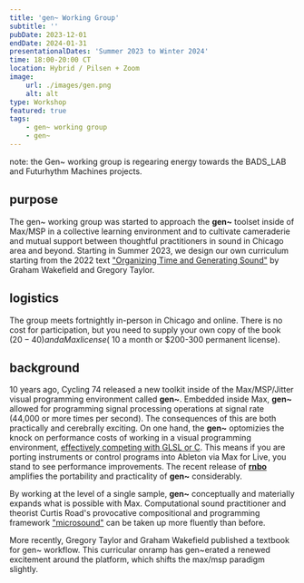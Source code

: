 ```yaml
---
title: 'gen~ Working Group'
subtitle: ''
pubDate: 2023-12-01
endDate: 2024-01-31
presentationalDates: 'Summer 2023 to Winter 2024'
time: 18:00-20:00 CT
location: Hybrid / Pilsen + Zoom
image:
    url: ./images/gen.png
    alt: alt
type: Workshop
featured: true
tags:
    - gen~ working group
    - gen~
---
```


<LinkButton text="GET INVOLVED" url="https://forms.gle/hksGKK8qdc2H3D6p8" />

note: the Gen~ working group is regearing energy towards the BADS_LAB and Futurhythm Machines projects.

## purpose

The gen~ working group was started to approach the **gen~** toolset inside of Max/MSP in a collective learning environment and to cultivate cameraderie and mutual support between thoughtful practitioners in sound in Chicago area and beyond. Starting in Summer 2023, we design our own curriculum starting from the 2022 text ["Organizing Time and Generating Sound"](https://cycling74.com/books/go) by Graham Wakefield and Gregory Taylor.

## logistics

The group meets fortnightly in-person in Chicago and online. There is no cost for participation, but you need to supply your own copy of the book ($20-40) and a Max license (~$10 a month or $200-300 permanent license).

## background

10 years ago, Cycling 74 released a new toolkit inside of the Max/MSP/Jitter visual programming environment called **gen~**. Embedded inside Max, **gen~** allowed for programming signal processing operations at signal rate (44,000 or more times per second). The consequences of this are both practically and cerebrally exciting. On one hand, the **gen~** optomizies the knock on performance costs of working in a visual programming environment, [effectively competing with GLSL or C](https://docs.cycling74.com/max8/vignettes/gen_overview). This means if you are porting instruments or control programs into Ableton via Max for Live, you stand to see performance improvements. The recent release of [**rnbo**](https://rnbo.cycling74.com/) amplifies the portability and practicality of **gen~** considerably.

By working at the level of a single sample, **gen~** conceptually and materially expands what is possible with Max. Computational sound practitioner and theorist Curtis Road's provocative compositional and programming framework ["microsound"](https://monoskop.org/images/d/d1/Roads_Curtis_Microsound.pdf) can be taken up more fluently than before.

More recently, Gregory Taylor and Graham Wakefield published a textbook for gen~ workflow. This curricular onramp has gen~erated a renewed excitement around the platform, which shifts the max/msp paradigm slightly.
